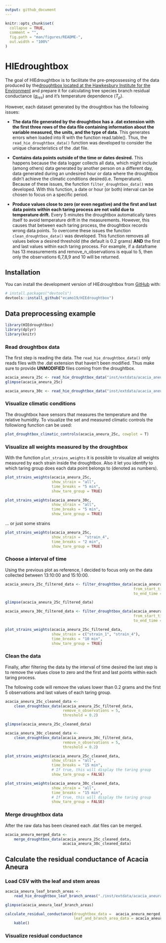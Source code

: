 ```yaml
---
output: github_document
---
```


<!-- README.md is generated from README.Rmd. Please edit that file -->

```r
knitr::opts_chunk$set(
  collapse = TRUE,
  comment = "",
  fig.path = "man/figures/README-",
  out.width = "100%"
)
```

# HIEdroughtbox

<!-- badges: start -->
<!-- badges: end -->

The goal of HIEdroughtbox is to facilitate the pre-prepossessing of the data 
produced by the[droughtbox located at the Hawkesbury Institute for the Environment](https://ecamo19.github.io/droughtbox_documentation/) and prepare it 
for calculating tree species branch residual conductance ($g_{res}$) and it's 
temperature dependence ($T_p$). 

However, each dataset generated by the droughtbox has the following issues:

- **The data file generated by the droughtbox has a .dat extension with the 
    first three rows of the data file containing information about the variable 
    measured, the units, and the type of data**. This generates errors when 
    loaded into R with the function read.table(). Thus, the 
    `read_hie_droughtbox_data()` function was developed to consider the unique 
    characteristics of the .dat file.

- **Contains data points outside of the time or dates desired.** This
    happens because the data logger collects all data, which might include
    (among others) data generated by another person on a different day,
    data generated during an undesired hour or data where the droughtbox
    didn’t achieve the climatic conditions desired(i.e. Temperature).
    Because of these issues, the function `filter_droughtbox_data()` was
    developed. With this function, a date or hour (or both) interval can be
    chosen to focus on a specific period.

- **Produce values close to zero (or even negative) and the first and last data 
    points within each taring process are not valid due to temperature drift.** 
    Every 5 minutes the droughtbox automatically tares itself to avoid 
    temperature drift in the measurements. However, this causes that between 
    each taring process, the droughtbox records wrong data points. To overcome 
    these issues the function `clean_droughtbox_data()` was developed. This 
    function removes all values below a desired threshold 
    (the default is 0.2 grams) **AND** the first and last values within each 
    taring process. For example, if a dataframe has 13 measurements and 
    remove_n_observations is equal to 5, then only the observations 6,7,8,9 and 
    10 will be returned. 
    
     
## Installation

You can install the development version of HIEdroughtbox from [GitHub](https://github.com/) with:

```r
# install.packages("devtools")
devtools::install_github("ecamo19/HIEdroughtbox")
```

## Data preprocessing example

```r
library(HIEdroughtbox)
library(dplyr)
library(knitr)
```

### Read droughtbox data

The first step is reading the data. The `read_hie_droughtbox_data()` only reads
files with the .dat extension that haven't been modified. Thus make sure to 
provide __UNMODIFIED__ files coming from the droughtbox.  

```r
acacia_aneura_25c <- read_hie_droughtbox_data("inst/extdata/acacia_aneura_25c.dat")
glimpse(acacia_aneura_25c)
```


```r
acacia_aneura_30c <- read_hie_droughtbox_data("inst/extdata/acacia_aneura_30c.dat")
```

### Visualize climatic conditions

The droughtbox have sensors that measures the temperature and the relative 
humidity. To visualize the set and measured climatic controls the followiong 
function can be used: 

```r
plot_droughtbox_climatic_controls(acacia_aneura_25c, cowplot = T)
```

### Visualize all weights measured by the droughtbox

With the function `plot_strains_weights` it is possible to visualize all weights 
measured by each strain inside the droughtbox. Also it let you identify to which
taring group does each data point belongs to (denoted as numbers).

```r
plot_strains_weights(acacia_aneura_25c, 
                     show_strain = "all",
                     time_breaks = "5 min",
                     show_tare_group = TRUE)
```

```r
plot_strains_weights(acacia_aneura_30c, 
                     show_strain = "all",
                     time_breaks = "5 min",
                     show_tare_group = TRUE)
```


... or just some strains 

```r
plot_strains_weights(acacia_aneura_25c, 
                     show_strain =  "strain_4", 
                     time_breaks = "2 min",
                     show_tare_group = TRUE)
```

### Choose a interval of time

Using the previous plot as reference, I decided to focus only on the data 
collected between 13:10:00 and 15:10:00. 

```r
acacia_aneura_25c_filtered_data <- filter_droughtbox_data(acacia_aneura_25c,
                                                          from_start_time = "13:10:00",
                                                          to_end_time = "15:10:00")

glimpse(acacia_aneura_25c_filtered_data)
```

```r
acacia_aneura_30c_filtered_data <- filter_droughtbox_data(acacia_aneura_30c,
                                                          from_start_time = "17:15:00",
                                                          to_end_time = "19:20:00")

```


```r
plot_strains_weights(acacia_aneura_25c_filtered_data, 
                     show_strain = c("strain_1", "strain_4"), 
                     time_breaks = "10 min",
                     show_tare_group = TRUE)
```

### Clean the data

Finally, after filtering the data by the interval of time desired the last 
step is to remove the values close to zero and the first and last points within 
each taring process. 

The following code will remove the values lower than 0.2 grams and the first 5 
observations and last values of each taring group.  

```r
acacia_aneura_25c_cleaned_data <- 
    clean_droughtbox_data(acacia_aneura_25c_filtered_data,
                          remove_n_observations = 5,
                          threshold = 0.2)

glimpse(acacia_aneura_25c_cleaned_data)
```


```r
acacia_aneura_30c_cleaned_data <- 
    clean_droughtbox_data(acacia_aneura_30c_filtered_data,
                          remove_n_observations = 5,
                          threshold = 0.2)
```

```r
plot_strains_weights(acacia_aneura_25c_cleaned_data, 
                     show_strain = "all",
                     time_breaks = "15 min",
                     # If true, this will display the taring group
                     show_tare_group = FALSE)
```

```r
plot_strains_weights(acacia_aneura_30c_cleaned_data, 
                     show_strain = "all",
                     time_breaks = "15 min",
                     # If true, this will display the taring group
                     show_tare_group = FALSE)
```


### Merge droughtbox data

After the raw data has been cleaned each .dat files can be merged. 

```r
acacia_aneura_merged_data <-
    merge_droughtbox_data(acacia_aneura_25c_cleaned_data,
                          acacia_aneura_30c_cleaned_data)
```


## Calculate the residual conductance of Acacia Aneura

### Load CSV with the leaf and stem areas

```r
acacia_aneura_leaf_branch_areas <-
    read_hie_droughtbox_leaf_branch_areas("./inst/extdata/acacia_aneura_branch_length_diameter.csv") 

glimpse(acacia_aneura_leaf_branch_areas)
```

```r
calculate_residual_conductance(droughtbox_data =  acacia_aneura_merged_data, 
                               leaf_and_branch_area_data = acacia_aneura_leaf_branch_areas) %>% 
    kable()
```

### Visualize residual conductance
